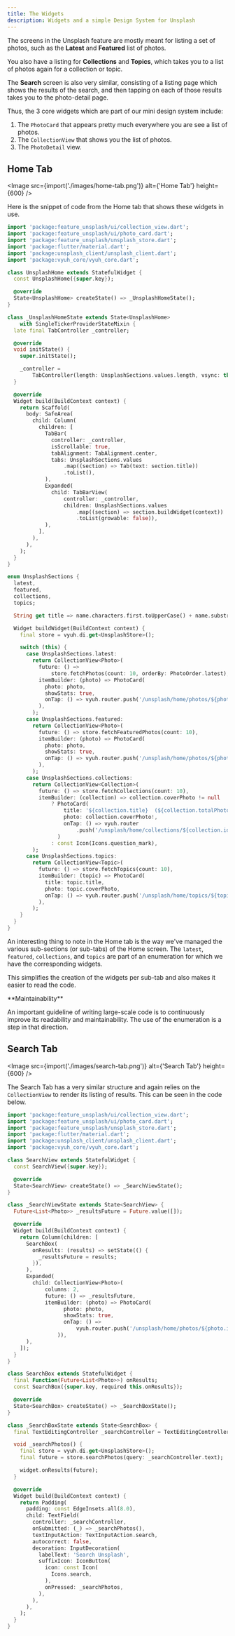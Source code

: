 ```yaml
---
title: The Widgets
description: Widgets and a simple Design System for Unsplash
---
```



The screens in the Unsplash feature are mostly meant for listing a set of
photos, such as the **Latest** and **Featured** list of photos.

You also have a listing for **Collections** and **Topics**, which takes you to a
list of photos again for a collection or topic.

The **Search** screen is also very similar, consisting of a listing page which
shows the results of the search, and then tapping on each of those results takes
you to the photo-detail page.

Thus, the 3 core widgets which are part of our mini design system include:

1. The `PhotoCard` that appears pretty much everywhere you are see a list of
   photos.
2. The `CollectionView` that shows you the list of photos.
3. The `PhotoDetail` view.

## Home Tab

<Image src={import('./images/home-tab.png')} alt={'Home Tab'} height={600} />

Here is the snippet of code from the Home tab that shows these widgets in use.

```dart
import 'package:feature_unsplash/ui/collection_view.dart';
import 'package:feature_unsplash/ui/photo_card.dart';
import 'package:feature_unsplash/unsplash_store.dart';
import 'package:flutter/material.dart';
import 'package:unsplash_client/unsplash_client.dart';
import 'package:vyuh_core/vyuh_core.dart';

class UnsplashHome extends StatefulWidget {
  const UnsplashHome({super.key});

  @override
  State<UnsplashHome> createState() => _UnsplashHomeState();
}

class _UnsplashHomeState extends State<UnsplashHome>
    with SingleTickerProviderStateMixin {
  late final TabController _controller;

  @override
  void initState() {
    super.initState();

    _controller =
        TabController(length: UnsplashSections.values.length, vsync: this);
  }

  @override
  Widget build(BuildContext context) {
    return Scaffold(
      body: SafeArea(
        child: Column(
          children: [
            TabBar(
              controller: _controller,
              isScrollable: true,
              tabAlignment: TabAlignment.center,
              tabs: UnsplashSections.values
                  .map((section) => Tab(text: section.title))
                  .toList(),
            ),
            Expanded(
              child: TabBarView(
                  controller: _controller,
                  children: UnsplashSections.values
                      .map((section) => section.buildWidget(context))
                      .toList(growable: false)),
            ),
          ],
        ),
      ),
    );
  }
}

enum UnsplashSections {
  latest,
  featured,
  collections,
  topics;

  String get title => name.characters.first.toUpperCase() + name.substring(1);

  Widget buildWidget(BuildContext context) {
    final store = vyuh.di.get<UnsplashStore>();

    switch (this) {
      case UnsplashSections.latest:
        return CollectionView<Photo>(
          future: () =>
              store.fetchPhotos(count: 10, orderBy: PhotoOrder.latest),
          itemBuilder: (photo) => PhotoCard(
            photo: photo,
            showStats: true,
            onTap: () => vyuh.router.push('/unsplash/home/photos/${photo.id}'),
          ),
        );
      case UnsplashSections.featured:
        return CollectionView<Photo>(
          future: () => store.fetchFeaturedPhotos(count: 10),
          itemBuilder: (photo) => PhotoCard(
            photo: photo,
            showStats: true,
            onTap: () => vyuh.router.push('/unsplash/home/photos/${photo.id}'),
          ),
        );
      case UnsplashSections.collections:
        return CollectionView<Collection>(
          future: () => store.fetchCollections(count: 10),
          itemBuilder: (collection) => collection.coverPhoto != null
              ? PhotoCard(
                  title: '${collection.title}  (${collection.totalPhotos})',
                  photo: collection.coverPhoto!,
                  onTap: () => vyuh.router
                      .push('/unsplash/home/collections/${collection.id}'),
                )
              : const Icon(Icons.question_mark),
        );
      case UnsplashSections.topics:
        return CollectionView<Topic>(
          future: () => store.fetchTopics(count: 10),
          itemBuilder: (topic) => PhotoCard(
            title: topic.title,
            photo: topic.coverPhoto,
            onTap: () => vyuh.router.push('/unsplash/home/topics/${topic.id}'),
          ),
        );
    }
  }
}

```

An interesting thing to note in the Home tab is the way we've managed the
various sub-sections (or sub-tabs) of the Home screen. The `latest`, `featured`,
`collections`, and `topics` are part of an enumeration for which we have the
corresponding widgets.

This simplifies the creation of the widgets per sub-tab and also makes it easier
to read the code.

<Aside>
 **Maintainability**

An important guideline of writing large-scale code is to continuously improve
its readability and maintainability. The use of the enumeration is a step in
that direction.

</Aside>

## Search Tab

<Image
  src={import('./images/search-tab.png')}
  alt={'Search Tab'}
  height={600}
/>

The Search Tab has a very similar structure and again relies on the
`CollectionView` to render its listing of results. This can be seen in the code
below.

```dart
import 'package:feature_unsplash/ui/collection_view.dart';
import 'package:feature_unsplash/ui/photo_card.dart';
import 'package:feature_unsplash/unsplash_store.dart';
import 'package:flutter/material.dart';
import 'package:unsplash_client/unsplash_client.dart';
import 'package:vyuh_core/vyuh_core.dart';

class SearchView extends StatefulWidget {
  const SearchView({super.key});

  @override
  State<SearchView> createState() => _SearchViewState();
}

class _SearchViewState extends State<SearchView> {
  Future<List<Photo>> _resultsFuture = Future.value([]);

  @override
  Widget build(BuildContext context) {
    return Column(children: [
      SearchBox(
        onResults: (results) => setState(() {
          _resultsFuture = results;
        }),
      ),
      Expanded(
        child: CollectionView<Photo>(
            columns: 2,
            future: () => _resultsFuture,
            itemBuilder: (photo) => PhotoCard(
                  photo: photo,
                  showStats: true,
                  onTap: () =>
                      vyuh.router.push('/unsplash/home/photos/${photo.id}'),
                )),
      ),
    ]);
  }
}

class SearchBox extends StatefulWidget {
  final Function(Future<List<Photo>>) onResults;
  const SearchBox({super.key, required this.onResults});

  @override
  State<SearchBox> createState() => _SearchBoxState();
}

class _SearchBoxState extends State<SearchBox> {
  final TextEditingController _searchController = TextEditingController();

  void _searchPhotos() {
    final store = vyuh.di.get<UnsplashStore>();
    final future = store.searchPhotos(query: _searchController.text);

    widget.onResults(future);
  }

  @override
  Widget build(BuildContext context) {
    return Padding(
      padding: const EdgeInsets.all(8.0),
      child: TextField(
        controller: _searchController,
        onSubmitted: (_) => _searchPhotos(),
        textInputAction: TextInputAction.search,
        autocorrect: false,
        decoration: InputDecoration(
          labelText: 'Search Unsplash',
          suffixIcon: IconButton(
            icon: const Icon(
              Icons.search,
            ),
            onPressed: _searchPhotos,
          ),
        ),
      ),
    );
  }
}

```
